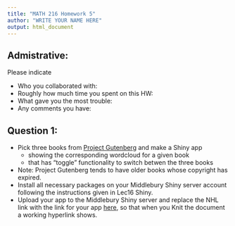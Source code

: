 ```yaml
---
title: "MATH 216 Homework 5"
author: "WRITE YOUR NAME HERE"
output: html_document
---
```



## Admistrative:

Please indicate

* Who you collaborated with:
* Roughly how much time you spent on this HW:
* What gave you the most trouble:
* Any comments you have: 





## Question 1:

* Pick three books from [Project Gutenberg](https://www.gutenberg.org/) and make
a Shiny app
    + showing the corresponding wordcloud for a given book
    + that has "toggle" functionality to switch betwen the three books
* Note: Project Gutenberg tends to have older books whose copyright has expired.
* Install all necessary packages on your Middlebury Shiny server account
following the instructions given in Lec16 Shiny.
* Upload your app to the Middlebury Shiny server and replace the NHL link with
the link for your app [here](https://www.nhl.com/), so that when you Knit the 
document a working hyperlink shows.

